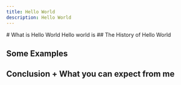 ```yaml
---
title: Hello World
description: Hello World
---
```


<article class="prose">
# What is Hello World
Hello world is 
## The History of Hello World

# Some Examples

# Conclusion + What you can expect from me

</article>
